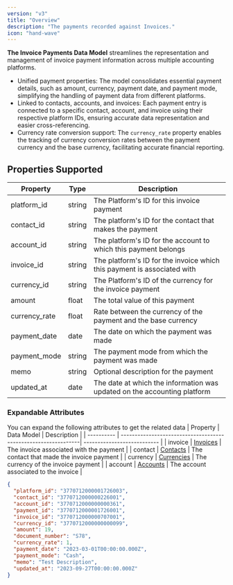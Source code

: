 ```yaml
---
version: "v3"
title: "Overview"
description: "The payments recorded against Invoices."
icon: "hand-wave"
---
```


**The Invoice Payments Data Model** streamlines the representation and management of invoice payment information across multiple accounting platforms.

- Unified payment properties: The model consolidates essential payment details, such as amount, currency, payment date, and payment mode, simplifying the handling of payment data from different platforms.
- Linked to contacts, accounts, and invoices: Each payment entry is connected to a specific contact, account, and invoice using their respective platform IDs, ensuring accurate data representation and easier cross-referencing.
- Currency rate conversion support: The `currency_rate` property enables the tracking of currency conversion rates between the payment currency and the base currency, facilitating accurate financial reporting.

## Properties Supported

| Property      | Type   | Description                                                              |
| ------------- | ------ | ------------------------------------------------------------------------ |
| platform_id   | string | The Platform's ID for this invoice payment                               |
| contact_id    | string | The platform's ID for the contact that makes the payment                 |
| account_id    | string | The platform's ID for the account to which this payment belongs          |
| invoice_id    | string | The platform's ID for the invoice which this payment is associated with  |
| currency_id   | string | The Platform's ID of the currency for the invoice payment                |
| amount        | float  | The total value of this payment                                          |
| currency_rate | float  | Rate between the currency of the payment and the base currency           |
| payment_date  | date   | The date on which the payment was made                                   |
| payment_mode  | string | The payment mode from which the payment was made                         |
| memo          | string | Optional description for the payment                                     |
| updated_at    | date   | The date at which the information was updated on the accounting platform |

### Expandable Attributes

You can expand the following attributes to get the related data
| Property | Data Model | Description |
| ---------- | ---------------------------------------------------------------| --------------------------- |
| invoice | [Invoices](/api-reference/v3/accounting/invoices/overview) | The invoice associated with the payment |
| contact | [Contacts](/api-reference/v3/accounting/contacts/overview) | The contact that made the invoice payment |
| currency | [Currencies](/api-reference/v3/accounting/currencies/overview) | The currency of the invoice payment |
| account | [Accounts](/api-reference/v3/accounting/accounts/overview) | The account associated to the invoice |

<ResponseExample name="The Invoice Payments Object">

```json The Invoice Payments Response Object
{
  "platform_id": "3770712000001726003",
  "contact_id": "3770712000000226001",
  "account_id": "3770712000000000361",
  "payment_id": "3770712000001726001",
  "invoice_id": "3770712000000707001",
  "currency_id": "3770712000000000099",
  "amount": 19,
  "document_number": "S78",
  "currency_rate": 1,
  "payment_date": "2023-03-01T00:00:00.000Z",
  "payment_mode": "Cash",
  "memo": "Test Description",
  "updated_at": "2023-09-27T00:00:00.000Z"
}
```

</ResponseExample>
